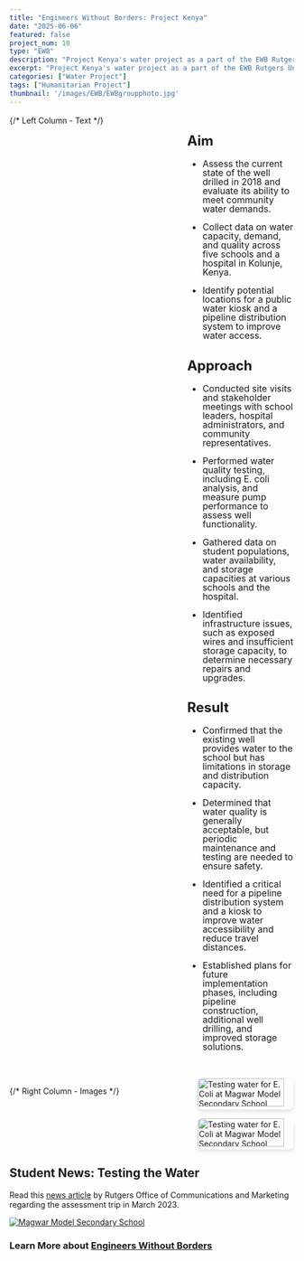 ```yaml
---
title: "Engineers Without Borders: Project Kenya"
date: "2025-06-06"
featured: false
project_num: 10
type: "EWB"
description: "Project Kenya's water project as a part of the EWB Rutgers University Chapter, which focused on increasing clean water accessibility for a community in Kolunje, Kenya."
excerpt: "Project Kenya's water project as a part of the EWB Rutgers University Chapter, which focused on increasing clean water accessibility for a community in Kolunje, Kenya."
categories: ["Water Project"]
tags: ["Humanitarian Project"]
thumbnail: '/images/EWB/EWBgroupphoto.jpg'
---
```


<div style="display: grid; grid-template-columns: 1.5fr 1fr; gap: 2rem; margin: 1rem 0;">
{/* Left Column - Text */}
  <div style="font-size: 1.0rem; line-height: 1.0;">
    <h2>Aim</h2>
     <ul>
      <li><p>Assess the current state of the well drilled in 2018 and evaluate its ability to meet community water demands.</p></li>
      <li><p>Collect data on water capacity, demand, and quality across five schools and a hospital in Kolunje, Kenya.</p></li>
      <li><p>Identify potential locations for a public water kiosk and a pipeline distribution system to improve water access.</p></li>
      </ul>
    <h2>Approach</h2>
     <ul>
      <li><p>Conducted site visits and stakeholder meetings with school leaders, hospital administrators, and community representatives.</p></li>
      <li><p>Performed water quality testing, including E. coli analysis, and measure pump performance to assess well functionality.</p></li>
      <li><p>Gathered data on student populations, water availability, and storage capacities at various schools and the hospital.</p></li>
      <li><p>Identified infrastructure issues, such as exposed wires and insufficient storage capacity, to determine necessary repairs and upgrades.</p></li>
      </ul>
    <h2>Result</h2>
     <ul>
      <li><p>Confirmed that the existing well provides water to the school but has limitations in storage and distribution capacity.</p></li>
      <li><p>Determined that water quality is generally acceptable, but periodic maintenance and testing are needed to ensure safety.</p></li>
      <li><p>Identified a critical need for a pipeline distribution system and a kiosk to improve water accessibility and reduce travel distances.</p></li>
      <li><p>Established plans for future implementation phases, including pipeline construction, additional well drilling, and improved storage solutions.</p></li>
      </ul>
  </div>

  {/* Right Column - Images */}
  <div style="display: flex; flex-direction: column; align-items: flex-end; gap: 1rem;">
    <img src="/images/EWB/Ecolitestingp2.jpg" alt="Testing water for E. Coli at Magwar Model Secondary School" style="width: 90%; border-radius: 8px; box-shadow: 0 4px 6px rgba(0, 0, 0, 0.1);" />
    <img src="/images/EWB/Ecolitestingp4.jpg" alt="Testing water for E. Coli at Magwar Model Secondary School" style="width: 90%; border-radius: 8px; box-shadow: 0 4px 6px rgba(0, 0, 0, 0.1);" />
  </div>
</div>

## Student News: Testing the Water
Read this [news article](https://soe.rutgers.edu/news/testing-water) by Rutgers Office of Communications and Marketing regarding the assessment trip in March 2023.
<div
  style={{
    display: "flex",
    flexDirection: "column",
    alignItems: "center",
    gap: "1rem"
  }}
>
  <a
    href="https://soe.rutgers.edu/news/testing-water"
    target="_blank"
    rel="noopener noreferrer"
    style={{
      display: "block",
      width: "50%"
    }}
  >
    <img
      src="/images/EWB/magwar-model-secondary.jpg"
      alt="Magwar Model Secondary School"
      style={{
        width: "100%",
        borderRadius: "8px",
        boxShadow: "0 4px 6px rgba(0, 0, 0, 0.1)"
      }}
    />
  </a>
</div>


### Learn More about [Engineers Without Borders](https://ewb-usa.org/International-Community-Program?utm_source=googleadsgrant&utm_medium=cpc&utm_campaign=22434570917&utm_term=volunteer%20work&utm_content={creatives}&gad_source=1&gad_campaignid=22434570917&gbraid=0AAAAADpTDwKr-m9_DrTKWT074dg-ay8b3&gclid=Cj0KCQjwwsrFBhD6ARIsAPnUFD33WpSvkTt3JOrK3XGzDK-3Ilt8bn3mNuWzcRO2NE2H8M90JQD3U5UaAgesEALw_wcB)
